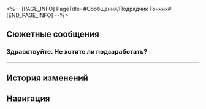 <%-- [PAGE_INFO]
PageTitle=#Сообщения/Подрядчик Гончих#
[END_PAGE_INFO] --%>
{{Сообщение Инфобокс
|id          = 145
|Изображение = НИП Подрядчик Гончих Иконка.png
|Тип         = НИП
|Отправитель = Подрядчик Гончих
|Описание    = 
|Фракция     = Пенакония
}}

==Сюжетные сообщения==
===Здравствуйте. Не хотите ли подзаработать?===
{{Сообщения
|условие_получения = 
|текст =
:'''Подрядчик Гончих:''' Здравствуйте. Не хотите ли подзаработать?
:'''Подрядчик Гончих:''' В связи с недавними происшествиями на Пенаконии и занятостью Семьи мы сейчас ищем временного детектива среди способных искателей грёз. Предпочтение отдаём кандидатам, имеющим опыт борьбы с мемами.
:'''Подрядчик Гончих:''' Если вас это заинтересовало, свяжитесь со мной и затем отправляйтесь в Резиденцию утренней росы на собеседование. Приём проводится в порядке живой очереди.
;{Принятая миссия: Внештатный сотрудник}
}}
----

==История изменений==
{{История изменений|2.7}}

==Навигация==
{{Сообщения Навбокс}}